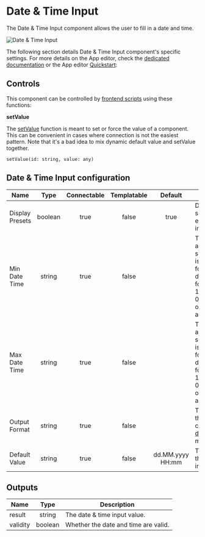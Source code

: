 
# Date & Time Input

The Date & Time Input component allows the user to fill in a date and time.

![Date & Time Input](../../assets/apps/4_app_component_library/date_time_input.png "Date & Time Input")

The following section details Date & Time Input component's specific settings. For more details on the App editor, check the [dedicated documentation](../0_app_editor/index.mdx) or the App editor [Quickstart](../../getting_started/7_apps_quickstart/index.mdx):

<div className="grid grid-cols-2 gap-6 mb-4">
	<DocCard
		color="orange"
		title="App editor Documentation"
		description="The app editor is a low-code builder to create custom User Interfaces with a mix of drag-and-drop and code."
		href="/docs/apps/app_editor"
	/>
	<DocCard
		color="orange"
		title="Apps quickstart"
		description="Learn how to build your first app in a matter of minutes."
		href="/docs/getting_started/apps_quickstart"
	/>
</div>

## Controls

This component can be controlled by [frontend scripts](../3_app-runnable-panel.mdx#frontend-scripts) using these functions:

**setValue**

The [setValue](../3_app-runnable-panel.mdx#setvalue) function is meant to set or force the value of a component. This can be convenient in cases where connection is not the easiest pattern. Note that it's a bad idea to mix dynamic default value and setValue together.

`setValue(id: string, value: any)`

<div className="grid grid-cols-2 gap-6 mb-4">
	<DocCard
		color="orange"
		title="Runnable editor"
		description="Learn how to create and configure Apps runnables."
		href="/docs/apps/app-runnable-panel"
	/>
</div>

## Date & Time Input configuration

| Name          |  Type  | Connectable | Templatable | Default | Description                          |
| ------------- | :----: | :---------: | :---------: | :-----: | ------------------------------------ |
| Display Presets     | boolean |    true     |    false    |   true  | Display presets to select the date for example, in 1 week, in 1 month, etc.  |
| Min Date Time       | string |    true     |    false    |         | The minimum date and time that can be selected. The format is the ISO 8601 format: "yyyy-MM-ddTHH:mm:ss:SSSZ", for example "2021-11-06T23:39:30.000Z", or toISOString() from a Date  |
| Max Date Time       | string |    true     |    false    |         | The maximum date and time that can be selected. The format is the ISO 8601 format: "yyyy-MM-ddTHH:mm:ss:SSSZ", for example "2021-11-06T23:39:30.000Z", or toISOString() from a Date  |
| Output Format | string |    true     |    false    |         | The output format of the Date and time component. See [date-fns format](https://date-fns.org/) for more information.  |
| Default Value | string |    true     |    false    |    dd.MM.yyyy HH:mm     | The default value of the date and time input. |

## Outputs

| Name   |  Type  | Description           |
| ------ | :----: | --------------------- |
| result | string | The date & time input value. |
| validity | boolean | Whether the date and time are valid. |
